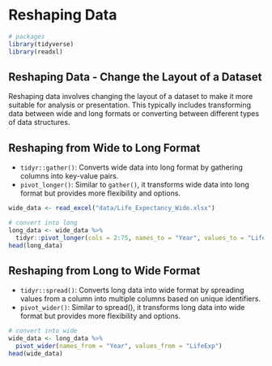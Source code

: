 # Reshaping Data

```r
# packages 
library(tidyverse)
library(readxl)
```

## Reshaping Data - Change the Layout of a Dataset 

Reshaping data involves changing the layout of a dataset to make it more suitable for analysis or presentation. This typically includes transforming data between wide and long formats or converting between different types of data structures.

## Reshaping from Wide to Long Format
- `tidyr::gather()`: Converts wide data into long format by gathering columns into key-value pairs.
- `pivot_longer()`: Similar to `gather()`, it transforms wide data into long format but provides more flexibility and options.

```r
wide_data <- read_excel("data/Life_Expectancy_Wide.xlsx")

# convert into long 
long_data <- wide_data %>% 
  tidyr::pivot_longer(cols = 2:75, names_to = "Year", values_to = "LifeExp")
head(long_data)
```

## Reshaping from Long to Wide Format
- `tidyr::spread()`: Converts long data into wide format by spreading values from a column into multiple columns based on unique identifiers.
- `pivot_wider()`: Similar to spread(), it transforms long data into wide format but provides more flexibility and options.

```r
# convert into wide 
wide_data <- long_data %>% 
  pivot_wider(names_from = "Year", values_from = "LifeExp")
head(wide_data)
```